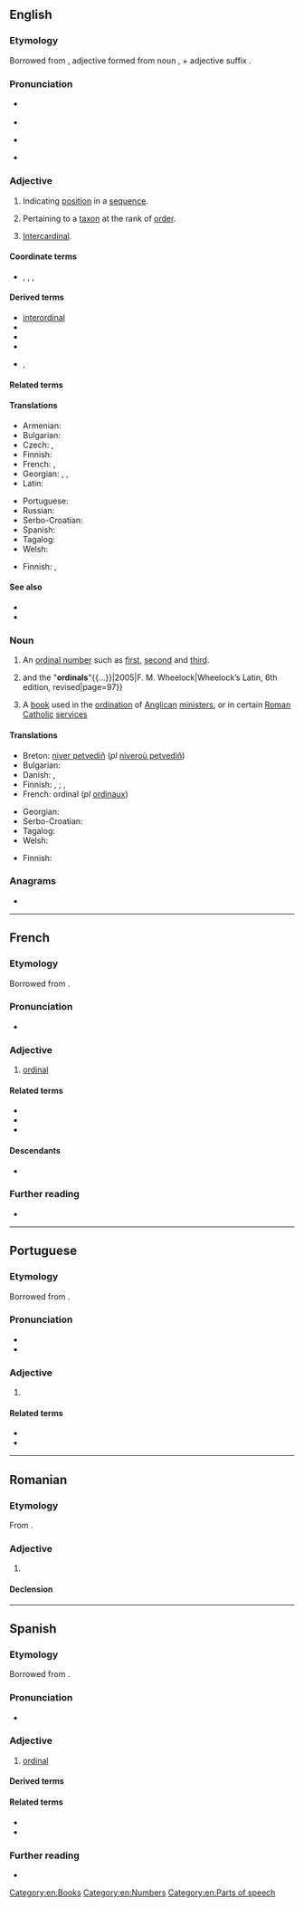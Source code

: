 ==English==

===Etymology===
{{root|en|ine-pro|*h₂er-}}
Borrowed from {{bor|en|la|ōrdinālis}}, adjective formed from noun {{m|la|ōrdō||order}}, + adjective suffix {{m|la|-ālis}}.

===Pronunciation===
* {{a|UK}} {{IPA|en|/ˈɔː(ɹ).dɪ.nəl/}}
* {{audio|en|LL-Q1860 (eng)-Vealhurl-ordinal.wav |Audio (UK)}}
* {{a|US}} {{IPA|en|/ˈɔːɹd.nəl/}}
* {{rhymes|en|ɔː(ɹ)dɪnəl|ɔːɹdnəl|s1=3|s2=2}}

===Adjective===
{{en-adj|-}}

# {{lb|en|maths|of a number}} Indicating [[position]] in a [[sequence]].
# {{lb|en|taxonomy}} Pertaining to a [[taxon]] at the rank of [[order]].
# {{lb|en|nautical}} [[intercardinal|Intercardinal]].

====Coordinate terms====
* {{l|en|nominal}}, {{l|en|cardinal}}, {{l|en|interval}}, {{l|en|ratio}}

====Derived terms====
* [[interordinal]]
* {{l|en|ordinal direction}}
* {{l|en|ordinal number}}
* {{l|en|ordinal numeral}}
* {{l|en|supraordinal}}, {{l|en|superordinal}}

====Related terms====
{{en-rel-ordo}}

====Translations====
{{trans-top|indicating position in a numerical sequence}}
* Armenian: {{t+|hy|դասական}}
* Bulgarian: {{t+|bg|реден}}
* Czech: {{t+|cs|řadový|m}}, {{t|cs|pořadový|m}}
* Finnish: {{t|fi|ordinaalinen}}
* French: {{t+|fr|ordinal}}, {{t+|fr|ordinaux|m-p}}
* Georgian: {{t|ka|რიგობითი}}, {{t|ka|რიგობრივი}}, {{t|ka|რიგითი}}
* Latin: {{t|la|ordinalis}}
{{trans-mid}}
* Portuguese: {{t+|pt|ordinal}}
* Russian: {{t+|ru|поря́дковый|m}}
* Serbo-Croatian: {{t+|sh|redni}}
* Spanish: {{t+|es|ordinal}}
* Tagalog: {{t|tl|panunod}}
* Welsh: {{t|cy|trefnol}}
{{trans-bottom}}

{{trans-top|taxonomy: of or relating to orders}}
* Finnish: {{t|fi|lahkon}}, {{t+|fi|lahko|alt=lahko-}}
{{trans-mid}}
{{trans-bottom}}

====See also====
* {{pedia}}
* {{pedia|Level of measurement}}

===Noun===
{{wikipedia}}
{{en-noun}}

# An [[ordinal number]] such as [[first]], [[second]] and [[third]].
#{{quote-book|en|passage=The most common numerals in Latin, as in English, are the "cardinals"{{...}}and the "'''ordinals'''"{{...}}|2005|F. M. Wheelock|Wheelock’s Latin, 6th edition, revised|page=97}}
# A [[book]] used in the [[ordination]] of [[Anglican]] [[minister]]s, or in certain [[Roman Catholic]] [[service]]s

====Translations====
{{rfc|en|split senses (number, word) and move to [[ordinal number]]}}
{{trans-top-also|ordinal number|ordinal number}}
* Breton: [[niver petvediñ]] (''pl'' [[niveroù petvediñ]])
* Bulgarian: {{t|bg|числително редно}}
* Danish: {{t+|da|ordenstal|n}}, {{t|da|ordinaltal|n}}
* Finnish: {{t|fi|ordinaali}}, {{t|fi|ordinaalilukusana}} {{qualifier|word}}; {{t+|fi|ordinaaliluku}} {{qualifier|number}}, {{t+|fi|järjestysluku}}
* French: ordinal {{g|m}} (''pl'' [[ordinaux]])
{{trans-mid}}
* Georgian: {{t|ka|რიგობითი რიცხვი}}
* Serbo-Croatian: {{t|sh|redni broj|m}}
* Tagalog: {{t|tl|bilang na panunod}}
* Welsh: {{t|cy|trefnolyn|m}}
{{trans-bottom}}

{{trans-top|book}}
* Finnish: {{t|fi|ordinaali}}
{{trans-mid}}
{{trans-bottom}}

===Anagrams===
* {{anagrams|en|a=adilnor|Arnoldi|Lorinda|Rodinal|nail rod}}

[[Category:en:Books]]
[[Category:en:Numbers]]
[[Category:en:Parts of speech]]

----

==French==

===Etymology===
Borrowed from {{bor|fr|la|ordinalis}}.

===Pronunciation===
* {{audio|fr|LL-Q150 (fra)-0x010C-ordinal.wav|Audio}}

===Adjective===
{{fr-adj}}

# [[#Adjective|ordinal]]

====Related terms====
* {{l|fr|ordinaire}}
* {{l|fr|ordonner}}
* {{l|fr|ordre}}

====Descendants====
* {{desc|ro|ordinal|bor=1}}

===Further reading===
* {{R:TLFi}}

----

==Portuguese==

===Etymology===
Borrowed from {{bor|pt|la|ōrdinālis}}.

===Pronunciation===
{{pt-IPA}}
* {{hyph|pt|or|di|nal}}
* {{rhymes|pt|al|aw|s=3}}

===Adjective===
{{pt-adj}}

# {{l|en|ordinal}} {{gloss|indicating position in a numerical sequence}}

====Related terms====
* {{l|pt|ordem}}
* {{l|pt|ordenar}}

----

==Romanian==

===Etymology===
From {{bor|ro|fr|ordinal}}.

===Adjective===
{{ro-adj}}

# {{l|en|ordinal}}

====Declension====
{{ro-decl-adj}}

----

==Spanish==

===Etymology===
Borrowed from {{bor|es|la|ordinalis}}.

===Pronunciation===
{{es-IPA}}
* {{rhymes|es|al|s=3}}

===Adjective===
{{es-adj}}

# [[#English|ordinal]]

====Derived terms====
{{col3|es
|adjetivo ordinal
|ordinalmente}}

====Related terms====
* {{l|es|orden}}
* {{l|es|ordenar}}

===Further reading===
* {{R:es:DRAE}}